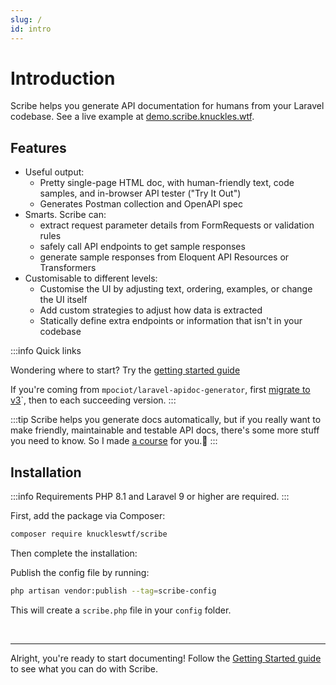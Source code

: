 ```yaml
---
slug: /
id: intro
---
```


# Introduction

Scribe helps you generate API documentation for humans from your Laravel codebase. See a live example at [demo.scribe.knuckles.wtf](https://demo.scribe.knuckles.wtf).

## Features
- Useful output:
  - Pretty single-page HTML doc, with human-friendly text, code samples, and in-browser API tester ("Try It Out")
  - Generates Postman collection and OpenAPI spec
- Smarts. Scribe can:
  - extract request parameter details from FormRequests or validation rules
  - safely call API endpoints to get sample responses
  - generate sample responses from Eloquent API Resources or Transformers
- Customisable to different levels:
  - Customise the UI by adjusting text, ordering, examples, or change the UI itself
  - Add custom strategies to adjust how data is extracted
  - Statically define extra endpoints or information that isn't in your codebase

:::info Quick links

Wondering where to start? Try the [getting started guide](/laravel/getting-started)

If you're coming from `mpociot/laravel-apidoc-generator`, first [migrate to v3](/laravel/3.x/migrating-apidoc)`, then to each succeeding version.
:::


:::tip
Scribe helps you generate docs automatically, but if you really want to make friendly, maintainable and testable API docs, there's some more stuff you need to know. So I made [a course](https://shalvah.teachable.com/p/api-documentation-for-developers?utm_source=scribe-laravel-docs&utm_medium=referral&utm_campaign=none) for you.🤗
:::

## Installation

:::info Requirements
PHP 8.1 and Laravel 9 or higher are required.
:::

First, add the package via Composer:

```sh
composer require knuckleswtf/scribe
```

Then complete the installation:

Publish the config file by running:

```bash
php artisan vendor:publish --tag=scribe-config
```
This will create a `scribe.php` file in your `config` folder.


<br />

---

Alright, you're ready to start documenting! Follow the [Getting Started guide](/laravel/getting-started) to see what you can do with Scribe.
